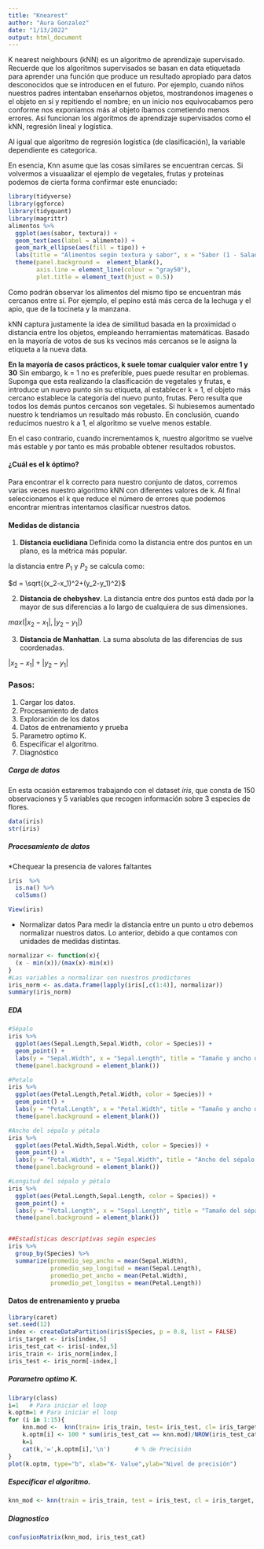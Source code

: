 ---
title: "Knearest"
author: "Aura Gonzalez"
date: "1/13/2022"
output: html_document
---

K nearest neighbours (kNN) es un algoritmo de aprendizaje supervisado. Recuerde que los algoritmos supervisados se basan en data etiquetada para aprender una función que produce un resultado apropiado para datos desconocidos que se introducen en el futuro. Por ejemplo, cuando niños nuestros padres intentaban enseñarnos objetos, mostrandonos imagenes o el objeto en sí y repitiendo el nombre; en un inicio nos equivocabamos pero conforme nos exponiamos más al objeto íbamos cometiendo menos errores. Así funcionan los algoritmos de aprendizaje supervisados como el kNN, regresión lineal y logística.

Al igual que algoritmo de regresión logística (de clasificación), la variable dependiente es categorica. 

En esencia, Knn asume que las cosas similares se encuentran cercas. Si volvermos a visuaalizar el ejemplo de vegetales, frutas y proteínas podemos de cierta forma confirmar este enunciado:

```{r Graph}
library(tidyverse)
library(ggforce)
library(tidyquant)
library(magrittr)
alimentos %>% 
  ggplot(aes(sabor, textura)) +
  geom_text(aes(label = alimento)) +
  geom_mark_ellipse(aes(fill = tipo)) +
  labs(title = "Alimentos según textura y sabor", x = "Sabor (1 - Salado, 10 - Dulce)", y = "Textura (1 - Blando, 10 - Crujiente)") +
  theme(panel.background =  element_blank(),
        axis.line = element_line(colour = "gray50"),
        plot.title = element_text(hjust = 0.5))
```

Como podrán observar los alimentos del mismo tipo se encuentran más cercanos entre sí. Por ejemplo, el pepino está más cerca de la lechuga y el apio, que de la tocineta y la manzana.

kNN captura justamente la idea de similitud basada en la proximidad o distancia entre los objetos, empleando herramientas matemáticas. Basado en la mayoría de votos de sus ks vecinos más cercanos se le asigna la etiqueta a la nueva data.

**En la mayoría de casos prácticos, k suele tomar cualquier valor entre 1 y 30** Sin embargo, k = 1 no es preferible, pues puede resultar en problemas. Suponga que esta realizando la clasificación de vegetales y frutas, e introduce un nuevo punto sin su etiqueta, al establecer k = 1, el objeto más cercano establece la categoría del nuevo punto, frutas. Pero resulta que todos los demás puntos cercanos son vegetales. Si hubiesemos aumentado nuestro k tendriamos un resultado más robusto. En conclusión, cuando reducimos nuestro k a 1, el algoritmo se vuelve menos estable. 

En el caso contrario, cuando incrementamos k, nuestro algoritmo se vuelve más estable y por tanto es más probable obtener resultados robustos.

#### ¿Cuál es el k óptimo?

Para encontrar el k correcto para nuestro conjunto de datos, corremos varias veces nuestro algoritmo kNN con diferentes valores de k. Al final seleccionamos el k que reduce el número de errores que podemos encontrar mientras intentamos clasificar nuestros datos.




#### Medidas de distancia

1. **Distancia euclidiana** Definida como la distancia entre dos puntos en un plano, es la métrica más popular.



 la distancia entre $P_1$ y $P_2$ se calcula como:

$d = \sqrt{(x_2-x_1)^2+(y_2-y_1)^2}$

2. **Distancia de chebyshev**. La distancia entre dos puntos está dada por la mayor de sus diferencias a lo largo de cualquiera de sus dimensiones.

$max(|x_2-x_1|,|y_2-y_1|)$

3. **Distancia de Manhattan**. La suma absoluta de las diferencias de sus coordenadas.

$|x_2-x_1|+|y_2-y_1|$


### Pasos:

1. Cargar los datos.
2. Procesamiento de datos
3. Exploración de los datos
4. Datos de entrenamiento y prueba
5. Parametro optimo K.
6. Especificar el algoritmo.
7. Diagnóstico

##### Carga de datos

En esta ocasión estaremos trabajando con el dataset *iris*, que consta de 150 observaciones y 5 variables que recogen información sobre 3 especies de flores.

```{r Data diamonds}
data(iris)
str(iris)
```

##### Procesamiento de datos

*Chequear la presencia de valores faltantes
```{r NAs}
iris  %>% 
  is.na() %>% 
  colSums()

View(iris)
```

* Normalizar datos
Para medir la distancia entre un punto u otro debemos normalizar nuestros datos. Lo anterior, debido a que contamos con unidades de medidas distintas.

```{r Normalizar datos}


normalizar <- function(x){
  (x - min(x))/(max(x)-min(x))
}
#Las variables a normalizar son nuestros predictores
iris_norm <- as.data.frame(lapply(iris[,c(1:4)], normalizar))
summary(iris_norm)
```

##### EDA

```{r}
#Sépalo
iris %>% 
  ggplot(aes(Sepal.Length,Sepal.Width, color = Species)) +
  geom_point() +
  labs(y = "Sepal.Width", x = "Sepal.Length", title = "Tamaño y ancho del sépalo según especies") +
  theme(panel.background = element_blank())

#Petalo
iris %>% 
  ggplot(aes(Petal.Length,Petal.Width, color = Species)) +
  geom_point() +
  labs(y = "Petal.Length", x = "Petal.Width", title = "Tamaño y ancho del pétalo según especies") +
  theme(panel.background = element_blank())

#Ancho del sépalo y pétalo
iris %>% 
  ggplot(aes(Petal.Width,Sepal.Width, color = Species)) +
  geom_point() +
  labs(y = "Petal.Width", x = "Sepal.Width", title = "Ancho del sépalo y petalo según especies") +
  theme(panel.background = element_blank())

#Longitud del sépalo y pétalo
iris %>% 
  ggplot(aes(Petal.Length,Sepal.Length, color = Species)) +
  geom_point() +
  labs(y = "Petal.Length", x = "Sepal.Length", title = "Tamaño del sépalo y petalo según especies") +
  theme(panel.background = element_blank())


##Estadísticas descriptivas según especies
iris %>% 
  group_by(Species) %>% 
  summarize(promedio_sep_ancho = mean(Sepal.Width),
            promedio_sep_longitud = mean(Sepal.Length),
            promedio_pet_ancho = mean(Petal.Width),
            promedio_pet_longitus = mean(Petal.Length))
```

#### Datos de entrenamiento y prueba

```{r}
library(caret)
set.seed(12)
index <- createDataPartition(iris$Species, p = 0.8, list = FALSE)
iris_target <- iris[index,5]
iris_test_cat <- iris[-index,5]
iris_train <- iris_norm[index,]
iris_test <- iris_norm[-index,]
```

##### Parametro optimo K.

```{r K}
library(class)
i=1   # Para iniciar el loop
k.optm=1 # Para iniciar el loop
for (i in 1:15){ 
    knn.mod <-  knn(train= iris_train, test= iris_test, cl= iris_target, k=i)
    k.optm[i] <- 100 * sum(iris_test_cat == knn.mod)/NROW(iris_test_cat)
    k=i  
    cat(k,'=',k.optm[i],'\n')       # % de Precisión 
}
plot(k.optm, type="b", xlab="K- Value",ylab="Nivel de precisión")
```

##### Especificar el algoritmo.

```{r}
knn_mod <- knn(train = iris_train, test = iris_test, cl = iris_target, k =5)
```

##### Diagnostico
```{r}
confusionMatrix(knn_mod, iris_test_cat)
```

